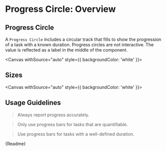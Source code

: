 
<Meta title="Components/Progress Circle/Overview" />

# Progress Circle: Overview

## Progress Circle

A `Progress Circle` includes a circular track that fills to show the progression of a task with a known duration. Progress circles are not interactive. The value is reflected as a label in the middle of the component.

<Canvas withSource="auto" style={{ backgroundColor: 'white' }}>
  <Story id="components-progress-circle-stories--no-value"></Story>
  <Story id="components-progress-circle-stories--partial"></Story>
  <Story id="components-progress-circle-stories--full"></Story>
</Canvas>

## Sizes

<Canvas withSource="auto" style={{ backgroundColor: 'white' }}>
  <Story id="components-progress-circle-stories--small"></Story>
  <Story id="components-progress-circle-stories--medium"></Story>
  <Story id="components-progress-circle-stories--large"></Story>
</Canvas>

## Usage Guidelines

> Always report progress accurately.

> Only use progress bars for tasks that are quantifiable.

> Use progress bars for tasks with a well-defined duration.

<Description>{Readme}</Description>
